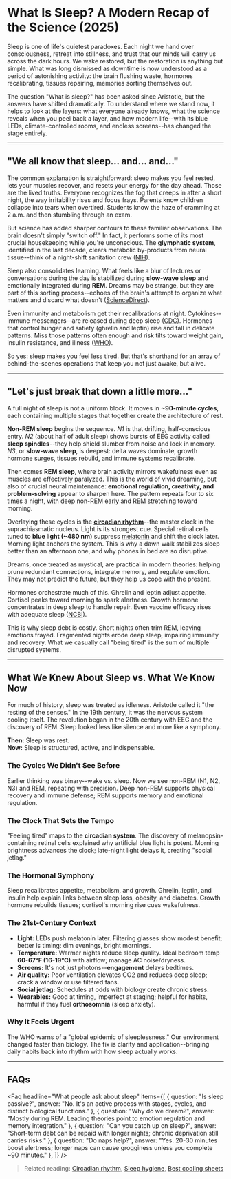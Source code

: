 
# What Is Sleep? A Modern Recap of the Science (2025)

Sleep is one of life's quietest paradoxes. Each night we hand over consciousness, retreat into stillness, and trust that our minds will carry us across the dark hours. We wake restored, but the restoration is anything but simple. What was long dismissed as downtime is now understood as a period of astonishing activity: the brain flushing waste, hormones recalibrating, tissues repairing, memories sorting themselves out.

The question "What is sleep?" has been asked since Aristotle, but the answers have shifted dramatically. To understand where we stand now, it helps to look at the layers: what everyone already knows, what the science reveals when you peel back a layer, and how modern life--with its blue LEDs, climate-controlled rooms, and endless screens--has changed the stage entirely.

---

## "We all know that sleep... and... and..."

The common explanation is straightforward: sleep makes you feel rested, lets your muscles recover, and resets your energy for the day ahead. Those are the lived truths. Everyone recognizes the fog that creeps in after a short night, the way irritability rises and focus frays. Parents know children collapse into tears when overtired. Students know the haze of cramming at 2 a.m. and then stumbling through an exam.

But science has added sharper contours to these familiar observations. The brain doesn't simply "switch off." In fact, it performs some of its most crucial housekeeping while you're unconscious. The **glymphatic system**, identified in the last decade, clears metabolic by-products from neural tissue--think of a night-shift sanitation crew ([NIH](https://www.nih.gov/)).

Sleep also consolidates learning. What feels like a blur of lectures or conversations during the day is stabilized during **slow-wave sleep** and emotionally integrated during **REM**. Dreams may be strange, but they are part of this sorting process--echoes of the brain's attempt to organize what matters and discard what doesn't ([ScienceDirect](https://www.sciencedirect.com/)).

Even immunity and metabolism get their recalibrations at night. Cytokines--immune messengers--are released during deep sleep ([CDC](https://www.cdc.gov/)). Hormones that control hunger and satiety (ghrelin and leptin) rise and fall in delicate patterns. Miss those patterns often enough and risk tilts toward weight gain, insulin resistance, and illness ([WHO](https://www.who.int/)).

So yes: sleep makes you feel less tired. But that's shorthand for an array of behind-the-scenes operations that keep you not just awake, but alive.

---

## "Let's just break that down a little more..."

A full night of sleep is not a uniform block. It moves in **~90-minute cycles**, each containing multiple stages that together create the architecture of rest.

**Non-REM sleep** begins the sequence. *N1* is that drifting, half-conscious entry. *N2* (about half of adult sleep) shows bursts of EEG activity called **sleep spindles**--they help shield slumber from noise and lock in memory. *N3*, or **slow-wave sleep**, is deepest: delta waves dominate, growth hormone surges, tissues rebuild, and immune systems recalibrate.

Then comes **REM sleep**, where brain activity mirrors wakefulness even as muscles are effectively paralyzed. This is the world of vivid dreaming, but also of crucial neural maintenance: **emotional regulation, creativity, and problem-solving** appear to sharpen here. The pattern repeats four to six times a night, with deep non-REM early and REM stretching toward morning.

Overlaying these cycles is the **[circadian rhythm](/blog/circadian-rhythms)**--the master clock in the suprachiasmatic nucleus. Light is its strongest cue. Special retinal cells tuned to **blue light (~480 nm)** suppress [melatonin](/supplements/what-is-melatonin) and shift the clock later. Morning light anchors the system. This is why a dawn walk stabilizes sleep better than an afternoon one, and why phones in bed are so disruptive.

Dreams, once treated as mystical, are practical in modern theories: helping prune redundant connections, integrate memory, and regulate emotion. They may not predict the future, but they help us cope with the present.

Hormones orchestrate much of this. Ghrelin and leptin adjust appetite. Cortisol peaks toward morning to spark alertness. Growth hormone concentrates in deep sleep to handle repair. Even vaccine efficacy rises with adequate sleep ([NCBI](https://www.ncbi.nlm.nih.gov/)).

This is why sleep debt is costly. Short nights often trim REM, leaving emotions frayed. Fragmented nights erode deep sleep, impairing immunity and recovery. What we casually call "being tired" is the sum of multiple disrupted systems.

---

## What We Knew About Sleep vs. What We Know Now

For much of history, sleep was treated as idleness. Aristotle called it "the resting of the senses." In the 19th century, it was the nervous system cooling itself. The revolution began in the 20th century with EEG and the discovery of REM. Sleep looked less like silence and more like a symphony.

**Then:** Sleep was rest.  
**Now:** Sleep is structured, active, and indispensable.

### The Cycles We Didn't See Before
Earlier thinking was binary--wake vs. sleep. Now we see non-REM (N1, N2, N3) and REM, repeating with precision. Deep non-REM supports physical recovery and immune defense; REM supports memory and emotional regulation.

### The Clock That Sets the Tempo
"Feeling tired" maps to the **circadian system**. The discovery of melanopsin-containing retinal cells explained why artificial blue light is potent. Morning brightness advances the clock; late-night light delays it, creating "social jetlag."

### The Hormonal Symphony
Sleep recalibrates appetite, metabolism, and growth. Ghrelin, leptin, and insulin help explain links between sleep loss, obesity, and diabetes. Growth hormone rebuilds tissues; cortisol's morning rise cues wakefulness.

### The 21st-Century Context
- **Light:** LEDs push melatonin later. Filtering glasses show modest benefit; better is timing: dim evenings, bright mornings.
- **Temperature:** Warmer nights reduce sleep quality. Ideal bedroom temp **60-67&deg;F (16-19&deg;C)** with airflow; manage AC noise/dryness.
- **Screens:** It's not just photons--**engagement** delays bedtimes.  
- **Air quality:** Poor ventilation elevates CO2 and reduces deep sleep; crack a window or use filtered fans.  
- **Social jetlag:** Schedules at odds with biology create chronic stress.  
- **Wearables:** Good at timing, imperfect at staging; helpful for habits, harmful if they fuel **orthosomnia** (sleep anxiety).

### Why It Feels Urgent
The WHO warns of a "global epidemic of sleeplessness." Our environment changed faster than biology. The fix is clarity and application--bringing daily habits back into rhythm with how sleep actually works.

---

## FAQs

<Faq
  headline="What people ask about sleep"
  items={[
    { question: "Is sleep passive?", answer: "No. It's an active process with stages, cycles, and distinct biological functions." },
    { question: "Why do we dream?", answer: "Mostly during REM. Leading theories point to emotion regulation and memory integration." },
    { question: "Can you catch up on sleep?", answer: "Short-term debt can be repaid with longer nights; chronic deprivation still carries risks." },
    { question: "Do naps help?", answer: "Yes. 20-30 minutes boost alertness; longer naps can cause grogginess unless you complete ~90 minutes." },
  ]}
/>

> Related reading: [Circadian rhythm](#), [Sleep hygiene](#), [Best cooling sheets](/blog/best-cooling-sheets)
